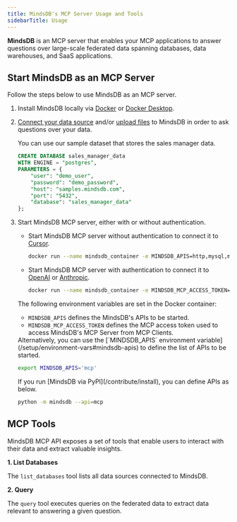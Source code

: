 ```yaml
---
title: MindsDB's MCP Server Usage and Tools
sidebarTitle: Usage
---
```


**MindsDB** is an MCP server that enables your MCP applications to answer questions over large-scale federated data spanning databases, data warehouses, and SaaS applications.

## Start MindsDB as an MCP Server

Follow the steps below to use MindsDB as an MCP server.

1. Install MindsDB locally via [Docker](https://docs.mindsdb.com/setup/self-hosted/docker) or [Docker Desktop](https://docs.mindsdb.com/setup/self-hosted/docker-desktop).

2. [Connect your data source](/mindsdb_sql/sql/create/database) and/or [upload files](/mindsdb_sql/sql/create/file) to MindsDB in order to ask questions over your data.

    <Accordion title="Sample Data">
    You can use our sample dataset that stores the sales manager data.

    ```sql
    CREATE DATABASE sales_manager_data
    WITH ENGINE = "postgres",
    PARAMETERS = {
        "user": "demo_user",
        "password": "demo_password",
        "host": "samples.mindsdb.com",
        "port": "5432",
        "database": "sales_manager_data"
    };
    ```
    </Accordion>

3. Start MindsDB MCP server, either with or without authentication.

    * Start MindsDB MCP server without authentication to connect it to [Cursor](/mcp/cursor_usage).

        ```bash
        docker run --name mindsdb_container -e MINDSDB_APIS=http,mysql,mcp,a2a -p 47334:47334 -p 47335:47335 -p 47337:47337 -p 47338:47338 mindsdb/mindsdb
        ```

    * Start MindsDB MCP server with authentication to connect it to [OpenAI](/mcp/openai) or [Anthropic](/mcp/anthropic).

        ```bash
        docker run --name mindsdb_container -e MINDSDB_MCP_ACCESS_TOKEN=abc123 -e MINDSDB_APIS=http,mysql,mcp,a2a -p 47334:47334 -p 47335:47335 -p 47337:47337 -p 47338:47338 mindsdb/mindsdb
        ```

    The following environment variables are set in the Docker container:

    - `MINDSDB_APIS` defines the MindsDB's APIs to be started.
    - `MINDSDB_MCP_ACCESS_TOKEN` defines the MCP access token used to access MindsDB's MCP Server from MCP Clients.

    <Info>
    Alternatively, you can use the [`MINDSDB_APIS` environment variable](/setup/environment-vars#mindsdb-apis) to define the list of APIs to be started.

    ```bash
    export MINDSDB_APIS='mcp'
    ```
    </Info>

    <Info>
    If you run [MindsDB via PyPI](/contribute/install), you can define APIs as below.

    ```bash
    python -m mindsdb --api=mcp
    ```
    </Info>

## MCP Tools

MindsDB MCP API exposes a set of tools that enable users to interact with their data and extract valuable insights.

**1. List Databases**

The `list_databases` tool lists all data sources connected to MindsDB.

**2. Query**

The `query` tool executes queries on the federated data to extract data relevant to answering a given question.
